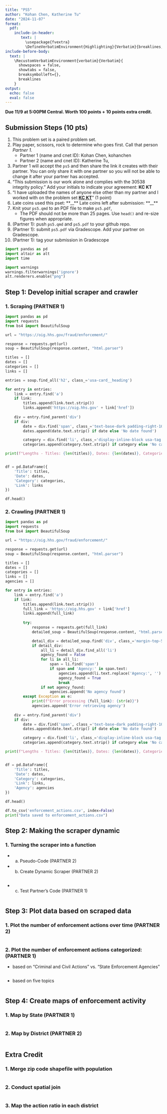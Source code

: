 ```yaml
---
title: "PS5"
author: "Kohan Chen, Katherine Tu"
date: "2024-11-07"
format: 
  pdf:
    include-in-header: 
       text: |
         \usepackage{fvextra}
         \DefineVerbatimEnvironment{Highlighting}{Verbatim}{breaklines,commandchars=\\\{\}}
include-before-body:
  text: |
    \RecustomVerbatimEnvironment{verbatim}{Verbatim}{
      showspaces = false,
      showtabs = false,
      breaksymbolleft={},
      breaklines
    }
output:
  echo: false
  eval: false
---
```


**Due 11/9 at 5:00PM Central. Worth 100 points + 10 points extra credit.**

## Submission Steps (10 pts)
1. This problem set is a paired problem set.
2. Play paper, scissors, rock to determine who goes first. Call that person *Partner 1*.
    - Partner 1 (name and cnet ID): Kohan Chen, kohanchen
    - Partner 2 (name and cnet ID): Katherine Tu, 
3. Partner 1 will accept the `ps5` and then share the link it creates with their partner. You can only share it with one partner so you will not be able to change it after your partner has accepted. 
4. "This submission is our work alone and complies with the 30538 integrity policy." Add your initials to indicate your agreement: **KC KT**
5. "I have uploaded the names of anyone else other than my partner and I worked with on the problem set **[KC KT](https://docs.google.com/forms/d/185usrCREQaUbvAXpWhChkjghdGgmAZXA3lPWpXLLsts/edit)**"  (1 point)
6. Late coins used this pset: \*\*\_\_\*\* Late coins left after submission: \*\*\_\_\*\*
7. Knit your `ps5.qmd` to an PDF file to make `ps5.pdf`, 
    * The PDF should not be more than 25 pages. Use `head()` and re-size figures when appropriate. 
8. (Partner 1): push  `ps5.qmd` and `ps5.pdf` to your github repo.
9. (Partner 1): submit `ps5.pdf` via Gradescope. Add your partner on Gradescope.
10. (Partner 1): tag your submission in Gradescope

\newpage

```python
import pandas as pd
import altair as alt
import time

import warnings 
warnings.filterwarnings('ignore')
alt.renderers.enable("png")
```


## Step 1: Develop initial scraper and crawler

### 1. Scraping (PARTNER 1)

```python
import pandas as pd
import requests
from bs4 import BeautifulSoup

url = "https://oig.hhs.gov/fraud/enforcement/"

response = requests.get(url)
soup = BeautifulSoup(response.content, "html.parser")

titles = []
dates = []
categories = []
links = []

entries = soup.find_all('h2', class_='usa-card__heading')

for entry in entries:
    link = entry.find('a')
    if link:
        titles.append(link.text.strip())
        links.append('https://oig.hhs.gov' + link['href'])
    
    div = entry.find_parent('div')
    if div:
        date = div.find('span', class_='text-base-dark padding-right-105')
        dates.append(date.text.strip() if date else 'No date found')

        category = div.find('li', class_='display-inline-block usa-tag text-no-lowercase text-base-darkest bg-base-lightest margin-right-1')
        categories.append(category.text.strip() if category else 'No category found')

print(f"Lengths - Titles: {len(titles)}, Dates: {len(dates)}, Categories: {len(categories)}, Links: {len(links)}")


df = pd.DataFrame({
    'Title': titles,
    'Date': dates,
    'Category': categories,
    'Link': links
})

df.head()
```

  
### 2. Crawling (PARTNER 1)

```python
import pandas as pd
import requests
from bs4 import BeautifulSoup

url = "https://oig.hhs.gov/fraud/enforcement/"

response = requests.get(url)
soup = BeautifulSoup(response.content, "html.parser")

titles = []
dates = []
categories = []
links = []
agencies = [] 

for entry in entries:
    link = entry.find('a')
    if link:
        titles.append(link.text.strip())
        full_link = 'https://oig.hhs.gov' + link['href']
        links.append(full_link)
       
        try: 
            response = requests.get(full_link)
            detailed_soup = BeautifulSoup(response.content, "html.parser")

            detail_div = detailed_soup.find('div', class_='margin-top-5 padding-y-3 border-y-1px border-base-lighter')
            if detail_div: 
                all_li = detail_div.find_all('li')
                agency_found = False
                for li in all_li:
                    span = li.find('span')
                    if span and 'Agency:' in span.text: 
                        agencies.append(li.text.replace('Agency:', '').strip())
                        agency_found = True
                        break 
                if not agency_found: 
                    agencies.append('No agency found')
        except Exception as e:
            print(f"Error processing {full_link}: {str(e)}")
            agencies.append('Error retrieving agency')
    
    div = entry.find_parent('div')
    if div:
        date = div.find('span', class_='text-base-dark padding-right-105')
        dates.append(date.text.strip() if date else 'No date found')

        category = div.find('li', class_='display-inline-block usa-tag text-no-lowercase text-base-darkest bg-base-lightest margin-right-1')
        categories.append(category.text.strip() if category else 'No category found')

print(f"Lengths - Titles: {len(titles)}, Dates: {len(dates)}, Categories: {len(categories)}, Links: {len(links)}")


df = pd.DataFrame({
    'Title': titles,
    'Date': dates,
    'Category': categories,
    'Link': links,
    'Agency': agencies
})

df.head()

df.to_csv('enforcement_actions.csv', index=False)
print("Data saved to enforcement_actions.csv")
```

## Step 2: Making the scraper dynamic

### 1. Turning the scraper into a function 

* a. Pseudo-Code (PARTNER 2)


* b. Create Dynamic Scraper (PARTNER 2)

```python

```

* c. Test Partner's Code (PARTNER 1)

```python

```

## Step 3: Plot data based on scraped data

### 1. Plot the number of enforcement actions over time (PARTNER 2)

```python

```

### 2. Plot the number of enforcement actions categorized: (PARTNER 1)

* based on "Criminal and Civil Actions" vs. "State Enforcement Agencies"

```python

```

* based on five topics

```python

```

## Step 4: Create maps of enforcement activity

### 1. Map by State (PARTNER 1)

```python

```


### 2. Map by District (PARTNER 2)

```python

```

## Extra Credit

### 1. Merge zip code shapefile with population
```python

```

### 2. Conduct spatial join
```python

```

### 3. Map the action ratio in each district
```python

```